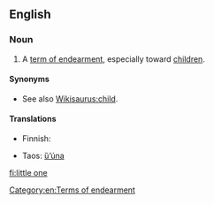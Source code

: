 ==English==

===Noun===
{{en-noun|sg=[[little]] [[one]]}}

# A [[term of endearment]], especially toward [[children]].

====Synonyms====
* See also [[Wikisaurus:child]].

====Translations====
{{trans-top|term of endearment}}
* Finnish: {{t+|fi|pikkuinen}}
{{trans-mid}}
* Taos: [[ȕ’úna]]
{{trans-bottom}}

[[Category:en:Terms of endearment]]

[[fi:little one]]